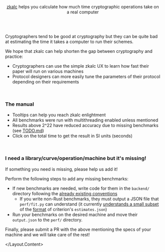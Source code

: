 



<Layout>
<Layout.Content>

<Col span={16} offset={4}>

<center>
<br/><br/>
<Link href="/">
    <Image src={logo} width={100} alt="" />
</Link>

[zkalc](https://github.com/zkalc/zkalc) helps you calculate how much time cryptographic operations take on a real computer

<br /><br/>
</center>

Cryptographers tend to be good at cryptography but they can be quite bad at estimating the time it takes a computer to run their schemes.

We hope that zkalc can help shorten the gap between cryptography and practice:
- Cryptographers can use the simple zkalc UX to learn how fast their paper will run on various machines
- Protocol designers can more easily tune the parameters of their protocol depending on their requirements

<br/>

### The manual

- Tooltips can help you reach zkalc enlightment <br />
- All benchmarks were run with multithreading enabled unless mentioned <br />
- Results above 2^22 have reduced accuracy due to missing benchmarks (see [TODO.md](https://github.com/zkalc/zkalc/blob/main/TODO.md)) <br />
- Click on the total time to get the result in SI units (seconds) <br />

<br/>

### I need a library/curve/operation/machine but it's missing!

If something you need is missing, please help us add it!

Perform the following steps to add any missing benchmarks:
- If new benchmarks are needed, write code for them in the `backend/` directory following the [already existing conventions](https://github.com/zkalc/zkalc/blob/main/backend/blstrs/benches/bench_blstrs.rs)
  - If you write non-Rust benchmarks, they must output a JSON file that `perf/fit.py` can understand (it currently [understands a small subset](https://github.com/asn-d6/zkalc/blob/main/perf/fit.py#L128) of the [format](https://github.com/asn-d6/zkalc/blob/main/perf/blstrs/estimates.json) of criterion's `estimates.json`)
- Run your benchmarks on the desired machine and move their `output.json` to the `perf/` directory.

Finally, please submit a PR with the above mentioning the specs of your machine and we will take care of the rest!


</Col>

</Layout.Content>
</Layout>
